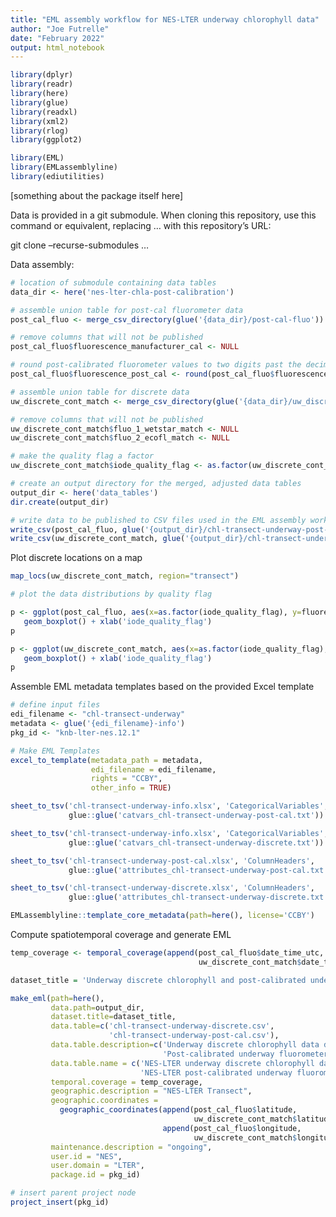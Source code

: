 ```yaml
---
title: "EML assembly workflow for NES-LTER underway chlorophyll data"
author: "Joe Futrelle"
date: "February 2022"
output: html_notebook
---
```



```r
library(dplyr)
library(readr)
library(here)
library(glue)
library(readxl)
library(xml2)
library(rlog)
library(ggplot2)

library(EML)
library(EMLassemblyline)
library(ediutilities)
```

[something about the package itself here]

Data is provided in a git submodule. When cloning this repository, use this
command or equivalent, replacing ... with this repository's URL:

git clone --recurse-submodules ...

Data assembly:

```r
# location of submodule containing data tables
data_dir <- here('nes-lter-chla-post-calibration')

# assemble union table for post-cal fluorometer data
post_cal_fluo <- merge_csv_directory(glue('{data_dir}/post-cal-fluo'))

# remove columns that will not be published
post_cal_fluo$fluorescence_manufacturer_cal <- NULL

# round post-calibrated fluorometer values to two digits past the decimal
post_cal_fluo$fluorescence_post_cal <- round(post_cal_fluo$fluorescence_post_cal, digits=2)

# assemble union table for discrete data
uw_discrete_cont_match <- merge_csv_directory(glue('{data_dir}/uw_discrete_cont_match'))

# remove columns that will not be published
uw_discrete_cont_match$fluo_1_wetstar_match <- NULL
uw_discrete_cont_match$fluo_2_ecofl_match <- NULL

# make the quality flag a factor
uw_discrete_cont_match$iode_quality_flag <- as.factor(uw_discrete_cont_match$iode_quality_flag)

# create an output directory for the merged, adjusted data tables
output_dir <- here('data_tables')
dir.create(output_dir)

# write data to be published to CSV files used in the EML assembly workflow
write_csv(post_cal_fluo, glue('{output_dir}/chl-transect-underway-post-cal.csv'), na='NaN')
write_csv(uw_discrete_cont_match, glue('{output_dir}/chl-transect-underway-discrete.csv'), na='NaN')
```
Plot discrete locations on a map

```r
map_locs(uw_discrete_cont_match, region="transect")
```
```r
# plot the data distributions by quality flag

p <- ggplot(post_cal_fluo, aes(x=as.factor(iode_quality_flag), y=fluorescence_post_cal)) + 
   geom_boxplot() + xlab('iode_quality_flag')
p
```
```r
p <- ggplot(uw_discrete_cont_match, aes(x=as.factor(iode_quality_flag), y=chl)) + 
   geom_boxplot() + xlab('iode_quality_flag')
p
```

Assemble EML metadata templates based on the provided Excel template

```r
# define input files
edi_filename <- "chl-transect-underway"
metadata <- glue('{edi_filename}-info')
pkg_id <- "knb-lter-nes.12.1"

# Make EML Templates 
excel_to_template(metadata_path = metadata, 
                  edi_filename = edi_filename, 
                  rights = "CCBY",
                  other_info = TRUE)

sheet_to_tsv('chl-transect-underway-info.xlsx', 'CategoricalVariables',
             glue::glue('catvars_chl-transect-underway-post-cal.txt'))

sheet_to_tsv('chl-transect-underway-info.xlsx', 'CategoricalVariables',
             glue::glue('catvars_chl-transect-underway-discrete.txt'))

sheet_to_tsv('chl-transect-underway-post-cal.xlsx', 'ColumnHeaders',
             glue::glue('attributes_chl-transect-underway-post-cal.txt'))

sheet_to_tsv('chl-transect-underway-discrete.xlsx', 'ColumnHeaders',
             glue::glue('attributes_chl-transect-underway-discrete.txt'))

EMLassemblyline::template_core_metadata(path=here(), license='CCBY')
```
Compute spatiotemporal coverage and generate EML

```r

temp_coverage <- temporal_coverage(append(post_cal_fluo$date_time_utc,
                                          uw_discrete_cont_match$date_time_utc))

dataset_title = 'Underway discrete chlorophyll and post-calibrated underway fluorometer data during NES-LTER Transect cruises, ongoing since 2019'

make_eml(path=here(),
         data.path=output_dir,
         dataset.title=dataset_title,
         data.table=c('chl-transect-underway-discrete.csv',
                      'chl-transect-underway-post-cal.csv'),
         data.table.description=c('Underway discrete chlorophyll data during NES-LTER Transect cruises',
                                  'Post-calibrated underway fluorometer data during NES-LTER Transect cruises'),
         data.table.name = c('NES-LTER underway discrete chlorophyll data',
                             'NES-LTER post-calibrated underway fluorometer data'),
         temporal.coverage = temp_coverage,
         geographic.description = "NES-LTER Transect",
         geographic.coordinates =
           geographic_coordinates(append(post_cal_fluo$latitude,
                                         uw_discrete_cont_match$latitude),
                                  append(post_cal_fluo$longitude,
                                         uw_discrete_cont_match$longitude)),
         maintenance.description = "ongoing",
         user.id = "NES",
         user.domain = "LTER",
         package.id = pkg_id)

# insert parent project node
project_insert(pkg_id)
```


